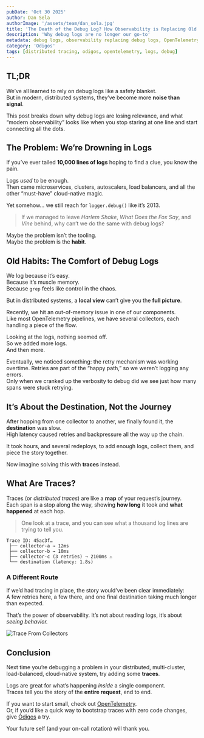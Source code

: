 ```yaml
---
pubDate: 'Oct 30 2025'
author: Dan Sela
authorImage: '/assets/team/dan_sela.jpg'
title: 'The Death of the Debug Log? How Observability is Replacing Old Habits'
description: 'Why debug logs are no longer our go-to'
metadata: debug logs, observability replacing debug logs, OpenTelemetry
category: 'Odigos'
tags: [distributed tracing, odigos, opentelemetry, logs, debug]
---
```


## TL;DR

We’ve all learned to rely on debug logs like a safety blanket.  
But in modern, distributed systems, they’ve become more **noise than signal**.

This post breaks down why debug logs are losing relevance, and what “modern observability” looks like when you stop staring at one line and start connecting all the dots.

## The Problem: We’re Drowning in Logs

If you’ve ever tailed **10,000 lines of logs** hoping to find a clue, you know the pain.

Logs _used_ to be enough.  
Then came microservices, clusters, autoscalers, load balancers, and all the other “must-have” cloud-native magic.

Yet somehow… we still reach for `logger.debug()` like it’s 2013.

> If we managed to leave _Harlem Shake_, _What Does the Fox Say_, and _Vine_ behind, why can’t we do the same with debug logs?

Maybe the problem isn’t the tooling.  
Maybe the problem is the **habit**.

## Old Habits: The Comfort of Debug Logs

We log because it’s easy.  
Because it’s muscle memory.  
Because `grep` feels like control in the chaos.

But in distributed systems, a **local view** can’t give you the **full picture**.

Recently, we hit an out-of-memory issue in one of our components.  
Like most OpenTelemetry pipelines, we have several collectors, each handling a piece of the flow.

Looking at the logs, nothing seemed off.  
So we added more logs.  
And then more.

Eventually, we noticed something: the retry mechanism was working overtime. Retries are part of the “happy path,” so we weren’t logging any errors.  
Only when we cranked up the verbosity to debug did we see just how many spans were stuck retrying.

## It’s About the Destination, Not the Journey

After hopping from one collector to another, we finally found it, the **destination** was slow.  
High latency caused retries and backpressure all the way up the chain.

It took hours, and several redeploys, to add enough logs, collect them, and piece the story together.

Now imagine solving this with **traces** instead.

## What Are Traces?

Traces (or _distributed traces_) are like a **map** of your request’s journey.  
Each span is a stop along the way, showing **how long** it took and **what happened** at each hop.

> One look at a trace, and you can see what a thousand log lines are trying to tell you.

```text
Trace ID: 45ac3f…
 ├── collector-a → 12ms
 ├── collector-b → 10ms
 ├── collector-c (3 retries) → 2100ms ⚠️
 └── destination (latency: 1.8s)
```

### A Different Route

If we’d had tracing in place, the story would’ve been clear immediately:  
A few retries here, a few there, and one final destination taking much longer than expected.

That’s the power of observability. It’s not about reading logs, it’s about _seeing behavior._

![Trace From Collectors](/assets/blogs/debug-logs-dead/trace-from-collectors.png 'The trace from the collectors')

## Conclusion

Next time you’re debugging a problem in your distributed, multi-cluster, load-balanced, cloud-native system, try adding some **traces**.

Logs are great for what’s happening _inside_ a single component.  
Traces tell you the story of the **entire request**, end to end.

If you want to start small, check out [OpenTelemetry](https://opentelemetry.io/).  
Or, if you’d like a quick way to bootstrap traces with zero code changes, give [Odigos](https://github.com/odigos-io/odigos) a try.

Your future self (and your on-call rotation) will thank you.
